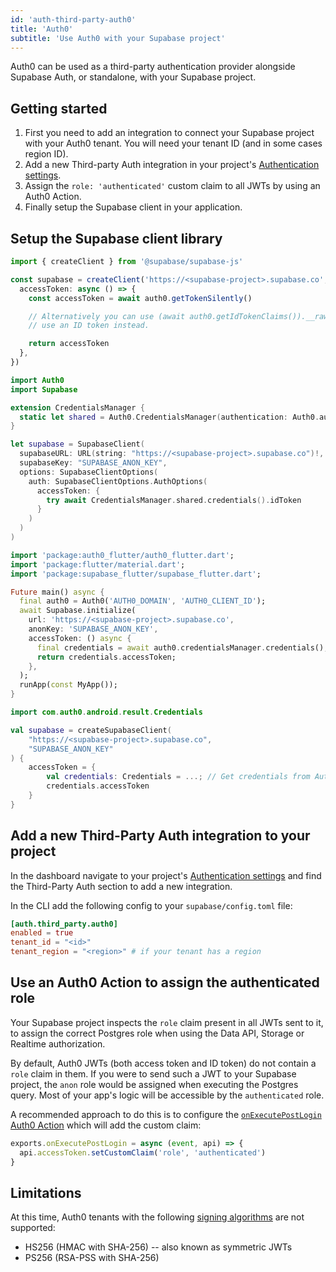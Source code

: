 ```yaml
---
id: 'auth-third-party-auth0'
title: 'Auth0'
subtitle: 'Use Auth0 with your Supabase project'
---
```


Auth0 can be used as a third-party authentication provider alongside Supabase Auth, or standalone, with your Supabase project.

## Getting started

1. First you need to add an integration to connect your Supabase project with your Auth0 tenant. You will need your tenant ID (and in some cases region ID).
2. Add a new Third-party Auth integration in your project's [Authentication settings](/dashboard/project/_/settings/auth).
3. Assign the `role: 'authenticated'` custom claim to all JWTs by using an Auth0 Action.
4. Finally setup the Supabase client in your application.

## Setup the Supabase client library

<Tabs type="underlined" queryGroup="auth0-create-client">

<TabPanel id="ts" label="TypeScript">

```typescript
import { createClient } from '@supabase/supabase-js'

const supabase = createClient('https://<supabase-project>.supabase.co', 'SUPABASE_ANON_KEY', {
  accessToken: async () => {
    const accessToken = await auth0.getTokenSilently()

    // Alternatively you can use (await auth0.getIdTokenClaims()).__raw to
    // use an ID token instead.

    return accessToken
  },
})
```

</TabPanel>

<TabPanel id="swift" label="Swift (iOS)">

```swift
import Auth0
import Supabase

extension CredentialsManager {
  static let shared = Auth0.CredentialsManager(authentication: Auth0.authentication())
}

let supabase = SupabaseClient(
  supabaseURL: URL(string: "https://<supabase-project>.supabase.co")!,
  supabaseKey: "SUPABASE_ANON_KEY",
  options: SupabaseClientOptions(
    auth: SupabaseClientOptions.AuthOptions(
      accessToken: {
        try await CredentialsManager.shared.credentials().idToken
      }
    )
  )
)
```

</TabPanel>

<TabPanel id="dart" label="Flutter">

```dart
import 'package:auth0_flutter/auth0_flutter.dart';
import 'package:flutter/material.dart';
import 'package:supabase_flutter/supabase_flutter.dart';

Future main() async {
  final auth0 = Auth0('AUTH0_DOMAIN', 'AUTH0_CLIENT_ID');
  await Supabase.initialize(
    url: 'https://<supabase-project>.supabase.co',
    anonKey: 'SUPABASE_ANON_KEY',
    accessToken: () async {
      final credentials = await auth0.credentialsManager.credentials();
      return credentials.accessToken;
    },
  );
  runApp(const MyApp());
}
```

</TabPanel>

<TabPanel id="kotlin" label="Kotlin">

```kotlin
import com.auth0.android.result.Credentials

val supabase = createSupabaseClient(
    "https://<supabase-project>.supabase.co",
    "SUPABASE_ANON_KEY"
) {
    accessToken = {
        val credentials: Credentials = ...; // Get credentials from Auth0
        credentials.accessToken
    }
}
```

</TabPanel>

</Tabs>

## Add a new Third-Party Auth integration to your project

In the dashboard navigate to your project's [Authentication settings](/dashboard/project/_/settings/auth) and find the Third-Party Auth section to add a new integration.

In the CLI add the following config to your `supabase/config.toml` file:

```toml
[auth.third_party.auth0]
enabled = true
tenant_id = "<id>"
tenant_region = "<region>" # if your tenant has a region
```

## Use an Auth0 Action to assign the authenticated role

Your Supabase project inspects the `role` claim present in all JWTs sent to it, to assign the correct Postgres role when using the Data API, Storage or Realtime authorization.

By default, Auth0 JWTs (both access token and ID token) do not contain a `role` claim in them. If you were to send such a JWT to your Supabase project, the `anon` role would be assigned when executing the Postgres query. Most of your app's logic will be accessible by the `authenticated` role.

A recommended approach to do this is to configure the [`onExecutePostLogin` Auth0 Action](https://auth0.com/docs/secure/tokens/json-web-tokens/create-custom-claims#create-custom-claims) which will add the custom claim:

```javascript
exports.onExecutePostLogin = async (event, api) => {
  api.accessToken.setCustomClaim('role', 'authenticated')
}
```

## Limitations

At this time, Auth0 tenants with the following [signing algorithms](https://auth0.com/docs/get-started/applications/signing-algorithms) are not supported:

- HS256 (HMAC with SHA-256) -- also known as symmetric JWTs
- PS256 (RSA-PSS with SHA-256)
